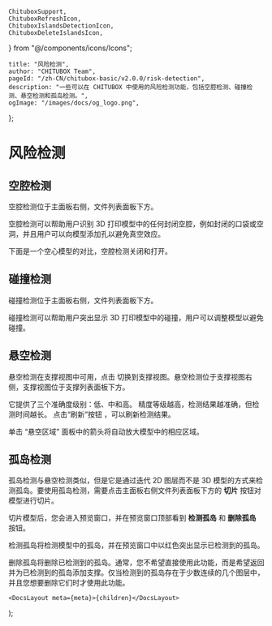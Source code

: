 	ChituboxSupport,
	ChituboxRefreshIcon,
	ChituboxIslandsDetectionIcon,
	ChituboxDeleteIslandsIcon,
} from "@/components/icons/Icons";

	title: "风险检测",
	author: "CHITUBOX Team",
	pageId: "/zh-CN/chitubox-basic/v2.0.0/risk-detection",
	description: "一些可以在 CHITUBOX 中使用的风险检测功能，包括空腔检测、碰撞检测、悬空检测和孤岛检测。",
	ogImage: "/images/docs/og_logo.png",
};

# 风险检测

## 空腔检测

空腔检测位于主面板右侧，文件列表面板下方。

空腔检测可以帮助用户识别 3D 打印模型中的任何封闭空腔，例如封闭的口袋或空洞，并且用户可以向模型添加孔以避免真空效应。

下面是一个空心模型的对比，空腔检测关闭和打开。

<ImageContainer>
	<ImageComparison
		img1Src={
			"/images/docs/en-US/chitubox-basic/2.x.x/008-risk-detection-cavity-off.png"
		}
		text1={"空腔检测关闭"}
		img2Src={
			"/images/docs/en-US/chitubox-basic/2.x.x/008-risk-detection-cavity-on.png"
		}
		text2={"空腔检测打开"}
	/>
</ImageContainer>

## 碰撞检测

碰撞检测位于主面板右侧，文件列表面板下方。

碰撞检测可以帮助用户突出显示 3D 打印模型中的碰撞，用户可以调整模型以避免碰撞。

<ImageContainer>
	<ImageComparison
		img1Src={
			"/images/docs/en-US/chitubox-basic/2.x.x/008-collision-detection-off.png"
		}
		text1={"碰撞检测关闭"}
		img2Src={
			"/images/docs/en-US/chitubox-basic/2.x.x/008-collision-detection-on.png"
		}
		text2={"碰撞检测打开"}
	/>
</ImageContainer>

## 悬空检测

悬空检测在支撑视图中可用，点击 <ChituboxSupport /> 切换到支撑视图。悬空检测位于支撑视图右侧，支撑视图位于支撑列表面板下方。

<ImageContainer>
	<AntdImage
		src={
			"/images/docs/zh-CN/chitubox-basic/2.x.x/008-risk-detection-suspend-detection.png"
		}
	/>
</ImageContainer>

它提供了三个准确度级别：低、中和高。 精度等级越高，检测结果越准确，但检测时间越长。 点击“刷新”按钮 <ChituboxRefreshIcon />，可以刷新检测结果。

单击 “悬空区域” 面板中的箭头将自动放大模型中的相应区域。

## 孤岛检测

孤岛检测与悬空检测类似，但是它是通过迭代 2D 图层而不是 3D 模型的方式来检测孤岛。要使用孤岛检测，需要点击主面板右侧文件列表面板下方的 **切片** 按钮对模型进行切片。

<ImageContainer>
	<AntdImage
		src={
			"/images/docs/zh-CN/chitubox-basic/2.x.x/008-risk-detection-slice.png"
		}
	/>
</ImageContainer>

切片模型后，您会进入预览窗口，并在预览窗口顶部看到 **检测孤岛** 和 **删除孤岛** 按钮。

<ChituboxIslandsDetectionIcon /> 检测孤岛将检测模型中的孤岛，并在预览窗口中以红色突出显示已检测到的孤岛。

<ChituboxDeleteIslandsIcon /> 删除孤岛将删除已检测到的孤岛。通常，您不希望直接使用此功能，而是希望返回并为已检测到的孤岛添加支撑。仅当检测到的孤岛存在于少数连续的几个图层中，并且您想要删除它们时才使用此功能。

	<DocsLayout meta={meta}>{children}</DocsLayout>
);
